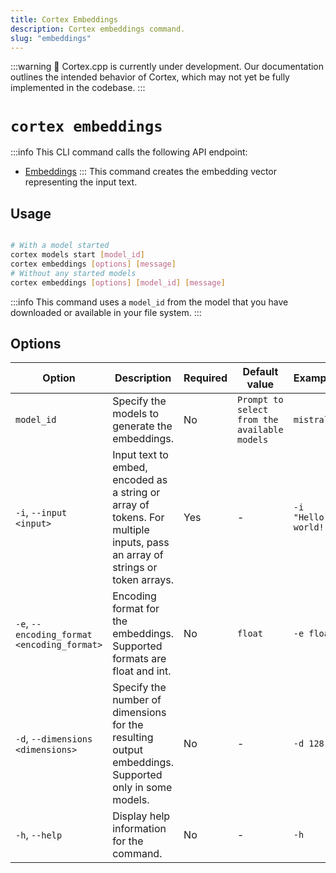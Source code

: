 ```yaml
---
title: Cortex Embeddings
description: Cortex embeddings command.
slug: "embeddings"
---
```


:::warning
🚧 Cortex.cpp is currently under development. Our documentation outlines the intended behavior of Cortex, which may not yet be fully implemented in the codebase.
:::

# `cortex embeddings`
:::info
This CLI command calls the following API endpoint:
- [Embeddings](/api-reference#tag/embeddings/post/v1/embeddings)
:::
This command creates the embedding vector representing the input text.



## Usage

```bash 

# With a model started
cortex models start [model_id]
cortex embeddings [options] [message]
# Without any started models
cortex embeddings [options] [model_id] [message]
```
:::info
This command uses a `model_id` from the model that you have downloaded or available in your file system.
:::

## Options


| Option                                    | Description                                                                                                             | Required | Default value                                | Example                                               |
|-------------------------------------------|-------------------------------------------------------------------------------------------------------------------------|----------|----------------------------------------------|-------------------------------------------------------|
| `model_id`                                | Specify the models to generate the embeddings.                                                                          | No       | `Prompt to select from the available models` | `mistral`                         |
| `-i`, `--input <input>`                   | Input text to embed, encoded as a string or array of tokens. For multiple inputs, pass an array of strings or token arrays. | Yes      | -                                            | `-i "Hello, world!"`  |
| `-e`, `--encoding_format <encoding_format>`| Encoding format for the embeddings. Supported formats are float and int.                                                 | No       | `float`                                      | `-e float`                               |
| `-d`, `--dimensions <dimensions>`         | Specify the number of dimensions for the resulting output embeddings. Supported only in some models.                     | No       | -                                            | `-d 128`                                    |
| `-h`, `--help`                            | Display help information for the command.                                                                                | No       | -                                            | `-h`                                              |

